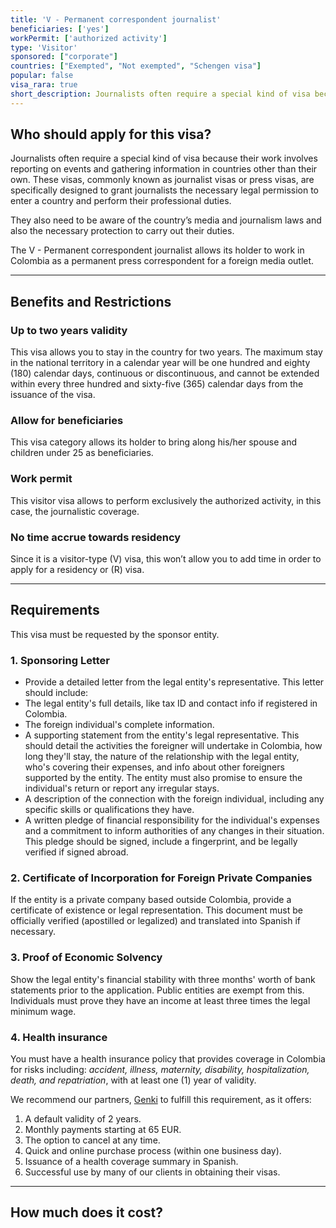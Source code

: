```yaml
---
title: 'V - Permanent correspondent journalist'
beneficiaries: ['yes']
workPermit: ['authorized activity']
type: 'Visitor'
sponsored: ["corporate"]
countries: ["Exempted", "Not exempted", "Schengen visa"]
popular: false
visa_rara: true
short_description: Journalists often require a special kind of visa because their work involves reporting on events and gathering information in countries other than their own.
---
```


## Who should apply for this visa?

Journalists often require a special kind of visa because their work involves reporting on events and gathering information in countries other than their own. These visas, commonly known as journalist visas or press visas, are specifically designed to grant journalists the necessary legal permission to enter a country and perform their professional duties.

They also need to be aware of the country’s media and journalism laws and also the necessary protection to carry out their duties.

The V - Permanent correspondent journalist allows its holder to work in Colombia as a permanent press correspondent for a foreign media outlet.

---

## Benefits and Restrictions

### **Up to two years validity**

This visa allows you to stay in the country for two years. The maximum stay in the national territory in a calendar year will be one hundred and eighty (180) calendar days, continuous or discontinuous, and cannot be extended within every three hundred and sixty-five (365) calendar days from the issuance of the visa.

### **Allow for beneficiaries**

This visa category allows its holder to bring along his/her spouse and children under 25 as beneficiaries.

### W**ork permit**

This visitor visa allows to perform exclusively the authorized activity, in this case, the journalistic coverage.

### **No time accrue towards residency**

Since it is a visitor-type (V) visa, this won’t allow you to add time in order to apply for a residency or (R) visa.

---

## Requirements

This visa must be requested by the sponsor entity.

### **1. Sponsoring Letter**

- Provide a detailed letter from the legal entity's representative. This letter should include:
- The legal entity's full details, like tax ID and contact info if registered in Colombia.
- The foreign individual's complete information.
- A supporting statement from the entity's legal representative. This should detail the activities the foreigner will undertake in Colombia, how long they'll stay, the nature of the relationship with the legal entity, who's covering their expenses, and info about other foreigners supported by the entity. The entity must also promise to ensure the individual's return or report any irregular stays.
- A description of the connection with the foreign individual, including any specific skills or qualifications they have.
- A written pledge of financial responsibility for the individual's expenses and a commitment to inform authorities of any changes in their situation. This pledge should be signed, include a fingerprint, and be legally verified if signed abroad.

### **2. Certificate of Incorporation for Foreign Private Companies**

If the entity is a private company based outside Colombia, provide a certificate of existence or legal representation. This document must be officially verified (apostilled or legalized) and translated into Spanish if necessary.

### **3. Proof of Economic Solvency**

Show the legal entity's financial stability with three months' worth of bank statements prior to the application. Public entities are exempt from this. Individuals must prove they have an income at least three times the legal minimum wage.

### **4. Health insurance**

You must have a health insurance policy that provides coverage in Colombia for risks including: *accident, illness, maternity, disability, hospitalization, death, and repatriation*, with at least one (1) year of validity.

We recommend our partners, [Genki](https://genki.world/?with=capitaleme) to fulfill this requirement, as it offers:

1. A default validity of 2 years.
2. Monthly payments starting at 65 EUR.
3. The option to cancel at any time.
4. Quick and online purchase process (within one business day).
5. Issuance of a health coverage summary in Spanish.
6. Successful use by many of our clients in obtaining their visas.

---
## How much does it cost?

<VisaCosts
    studyFees="54"
    issuanceFees="177"
    apostille={false}
    translation={false}
/>